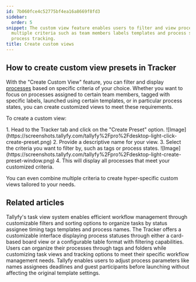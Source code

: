 ```yaml
---
id: 7b060fce4c52775bf4ea16a8669f8fd3
sidebar:
  order: 5
snippet: The custom view feature enables users to filter and view processes by combining
  multiple criteria such as team members labels templates and process states for tailored
  process tracking.
title: Create custom views
---
```



## How to create custom view presets in Tracker

With the "Create Custom View" feature, you can filter and display [processes](/products/pro/tracking-and-tasks/processes/) based on specific criteria of your choice. Whether you want to focus on processes assigned to certain team members, tagged with specific labels, launched using certain templates, or in particular process states, you can create customized views to meet these requirements.

To create a custom view:

<Steps>
1. Head to the Tracker tab and click on the "Create Preset" option.
   ![Image](https://screenshots.tallyfy.com/tallyfy%2Fpro%2Fdesktop-light-click-create-preset.png)
2. Provide a descriptive name for your view.
3. Select the criteria you want to filter by, such as tags or process states.
   ![Image](https://screenshots.tallyfy.com/tallyfy%2Fpro%2Fdesktop-light-create-preset-window.png)
4. This will display all processes that meet your customized criteria.
</Steps>

You can even combine multiple criteria to create hyper-specific custom views tailored to your needs.


## Related articles
<CardGrid>
<LinkTitleCard header="<b>Tasks View > Customize the task view</b>" href="/products/pro/tracking-and-tasks/tasks-view/how-can-i-customize-task-views-in-tallyfy/" > Tallyfy's task view system enables efficient workflow management through customizable filters and sorting options to organize tasks by status assignee timing tags templates and process names. </LinkTitleCard>
<LinkTitleCard header="<b>Tracking And Tasks > Tracker view</b>" href="/products/pro/tracking-and-tasks/tracker-view/" > The Tracker offers a customizable interface displaying process statuses through either a card-based board view or a configurable table format with filtering capabilities. </LinkTitleCard>
<LinkTitleCard header="<b>Tracker View > Organize processes</b>" href="/products/pro/tracking-and-tasks/tracker-view/organize-processes/" > Users can organize their processes through tags and folders while customizing task views and tracking options to meet their specific workflow management needs. </LinkTitleCard>
<LinkTitleCard header="<b>Launching > Edit before launch</b>" href="/products/pro/launching/how-can-i-edit-a-process-before-launching/" > Tallyfy enables users to adjust process parameters like names assignees deadlines and guest participants before launching without affecting the original template settings. </LinkTitleCard>
</CardGrid>